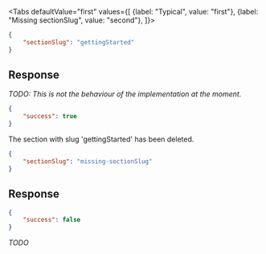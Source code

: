<Tabs
    defaultValue="first"
    values={[
        {label: "Typical", value: "first"},
        {label: "Missing sectionSlug", value: "second"},
    ]}>
<TabItem value="first">

```json
{
    "sectionSlug": "gettingStarted"
}
```

## Response

*TODO: This is not the behaviour of the implementation at the moment.*

```json
{
    "success": true
}
```

The section with slug 'gettingStarted' has been deleted.

</TabItem>
<TabItem value="second">

```json
{
    "sectionSlug": "missing-sectionSlug"
}
```

## Response

```json
{
    "success": false
}
```

*TODO*

</TabItem>
</Tabs>
